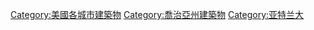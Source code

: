 [[Category:美國各城市建築物|Category:美國各城市建築物]]
[[Category:喬治亞州建築物|Category:喬治亞州建築物]]
[[Category:亚特兰大|Category:亚特兰大]]